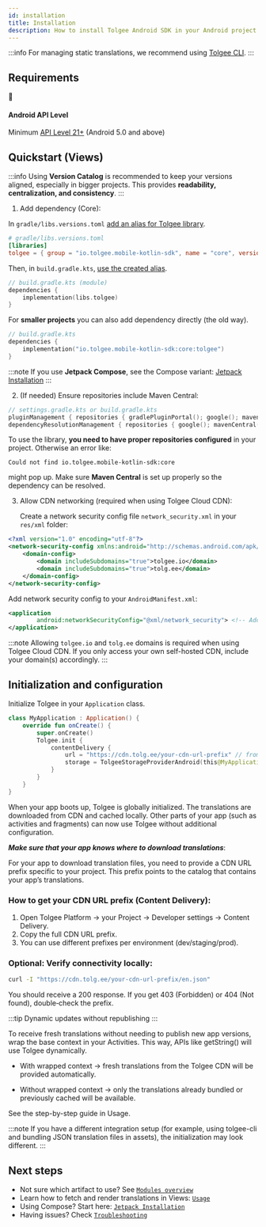 ```yaml
---
id: installation
title: Installation
description: How to install Tolgee Android SDK in your Android project
---
```


:::info
For managing static translations, we recommend using [Tolgee CLI](https://github.com/tolgee/tolgee-cli).
:::

## Requirements

<div className="grid grid-cols-1 gap-4 my-6">
  <div className="border border-gray-200 dark:border-gray-700 rounded-lg p-4 bg-blue-50 dark:bg-blue-900/20">
    <div className="flex items-center gap-3">
      <span className="text-2xl">📱</span>
      <div>
        <h4 className="text-lg font-semibold mb-1 text-blue-800 dark:text-blue-200">Android API Level</h4>
        <p className="text-sm text-blue-700 dark:text-blue-300 mb-0">Minimum <a href="https://developer.android.com/guide/topics/manifest/uses-sdk-element#ApiLevels" className="text-blue-600 dark:text-blue-400 hover:underline">API Level 21+</a> (Android 5.0 and above)</p>
      </div>
    </div>
  </div>
</div>

## Quickstart (Views)

:::info
Using **Version Catalog** is recommended to keep your versions aligned, especially in bigger projects. This provides **readability, centralization, and consistency**. 
:::

1. Add dependency (Core):

 In `gradle/libs.versions.toml` <u>add an alias for Tolgee library</u>.

   ```toml
   # gradle/libs.versions.toml
   [libraries]
   tolgee = { group = "io.tolgee.mobile-kotlin-sdk", name = "core", version.ref = "tolgee" }
   ```

Then, in `build.gradle.kts`, <u>use the created alias</u>. 

   ```kotlin
   // build.gradle.kts (module)
   dependencies {
       implementation(libs.tolgee)
   }
   ```

For **smaller projects** you can also add dependency directly (the old way).

   ```kotlin
   // build.gradle.kts 
   dependencies {
       implementation("io.tolgee.mobile-kotlin-sdk:core:tolgee")
   }
   ```

:::note
If you use **Jetpack Compose**, see the Compose variant: [Jetpack Installation](/android-sdk/jetpack/installation)
:::

2. (If needed) Ensure repositories include Maven Central:

```kotlin
// settings.gradle.kts or build.gradle.kts
pluginManagement { repositories { gradlePluginPortal(); google(); mavenCentral() } }
dependencyResolutionManagement { repositories { google(); mavenCentral() } }
```
To use the library, **you need to have proper repositories configured** in your project.
Otherwise an error like:

```text
Could not find io.tolgee.mobile-kotlin-sdk:core
```
might pop up.
Make sure **Maven Central** is set up properly so the dependency can be resolved.

3. Allow CDN networking (required when using Tolgee Cloud CDN):

   Create a network security config file `network_security.xml` in your `res/xml` folder:

```xml
<?xml version="1.0" encoding="utf-8"?>
<network-security-config xmlns:android="http://schemas.android.com/apk/res/android">
    <domain-config>
        <domain includeSubdomains="true">tolgee.io</domain>
        <domain includeSubdomains="true">tolg.ee</domain>
    </domain-config>
</network-security-config>
```

Add network security config to your `AndroidManifest.xml`:

```xml
<application
        android:networkSecurityConfig="@xml/network_security"> <!-- Add this line to your existing application tag -->
</application>
```

:::note
Allowing `tolgee.io` and `tolg.ee` domains is required when using Tolgee Cloud CDN. If you only access your own self-hosted CDN, include your domain(s) accordingly.
:::

## Initialization and configuration

Initialize Tolgee in your `Application` class.

```kotlin
class MyApplication : Application() {
    override fun onCreate() {
        super.onCreate()
        Tolgee.init {
            contentDelivery {
                url = "https://cdn.tolg.ee/your-cdn-url-prefix" // from Tolgee Platform → Content Delivery
                storage = TolgeeStorageProviderAndroid(this@MyApplication, BuildConfig.VERSION_CODE) // cache invalidates on app update
            }
        }
    }
}
```

When your app boots up, Tolgee is globally initialized. The translations are downloaded from CDN and cached locally. Other parts of your app (such as activities and fragments) can now use Tolgee without additional configuration.

***Make sure that your app knows where to download translations***:

For your app to download translation files, you need to provide a CDN URL prefix specific to your project. This prefix points to the catalog that contains your app’s translations.

### How to get your CDN URL prefix (Content Delivery):
1. Open Tolgee Platform → your Project → Developer settings → Content Delivery.
2. Copy the full CDN URL prefix. 
3. You can use different prefixes per environment (dev/staging/prod).

### Optional: Verify connectivity locally:

```bash
curl -I "https://cdn.tolg.ee/your-cdn-url-prefix/en.json"
```

You should receive a 200 response. 
If you get 403 (Forbidden) or 404 (Not found), double‑check the prefix.

:::tip
Dynamic updates without republishing
:::

To receive fresh translations without needing to publish new app versions, wrap the base context in your Activities.
This way, APIs like getString() will use Tolgee dynamically.

- With wrapped context → fresh translations from the Tolgee CDN will be provided automatically.

- Without wrapped context → only the translations already bundled or previously cached will be available.

See the step-by-step guide in Usage.

:::note
If you have a different integration setup (for example, using tolgee-cli and bundling JSON translation files in assets), the initialization may look different.
:::


## Next steps

- Not sure which artifact to use? See [`Modules overview`](./modules.mdx)
- Learn how to fetch and render translations in Views: [`Usage`](./usage.mdx)
- Using Compose? Start here: [`Jetpack Installation`](./jetpack/installation.mdx)
- Having issues? Check [`Troubleshooting`](./troubleshooting.mdx)

